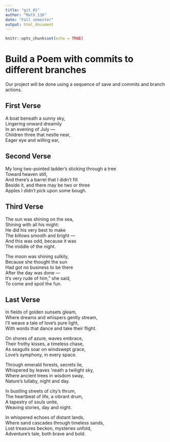 ```yaml
---
title: "git_01"
author: "Math_116"
date: "Fall semester"
output: html_document
---
```


```r
knitr::opts_chunk$set(echo = TRUE)
```
# Build a Poem with commits to different branches
Our project will be done using a sequence of save and commits and branch actions.
<!-- Do not modify or change any text in "!--" bracketed areas such as this --- these are instructions to
you, if you change any of this the git program will notice it and compromise your git merging strategy !-->

## First Verse 
<!--Put the first five lines of a poem by Lewis Carrol in this section!-->

A boat beneath a sunny sky,   
Lingering onward dreamily   
In an evening of July —   
Children three that nestle near,    
Eager eye and willing ear,    

## Second Verse
<!--Put the first five lines of a poem by Robert Frost here!-->

My long two-pointed ladder's sticking through a tree    
Toward heaven still,     
And there's a barrel that I didn't fill   
Beside it, and there may be two or three    
Apples I didn't pick upon some bough.   

## Third Verse
<!--Put the first two verses of The Walrus and the Carpenter here!-->

The sun was shining on the sea,   
Shining with all his might:   
He did his very best to make    
The billows smooth and bright —   
And this was odd, because it was    
The middle of the night.    

The moon was shining sulkily,   
Because she thought the sun   
Had got no business to be there   
After the day was done —    
It's very rude of him," she said,    
To come and spoil the fun.   

## Last Verse
<!--Put a short poem you created using chatGPT of 20 to 30 lines,here!-->

In fields of golden sunsets gleam,    
Where dreams and whispers gently stream,    
I'll weave a tale of love's pure light,   
With words that dance and take their flight.       

On shores of azure, waves embrace,    
Their frothy kisses, a timeless chase,    
As seagulls soar on windswept grace,    
Love's symphony, in every space.    

Through emerald forests, secrets lie,   
Whispered by leaves 'neath a twilight sky,    
Where ancient trees in wisdom sway,       
Nature's lullaby, night and day.    

In bustling streets of city's thrum,    
The heartbeat of life, a vibrant drum,    
A tapestry of souls unite,    
Weaving stories, day and night.    

In whispered echoes of distant lands,   
Where sand cascades through timeless sands,   
Lost treasures beckon, mysteries unfold,    
Adventure's tale, both brave and bold.    